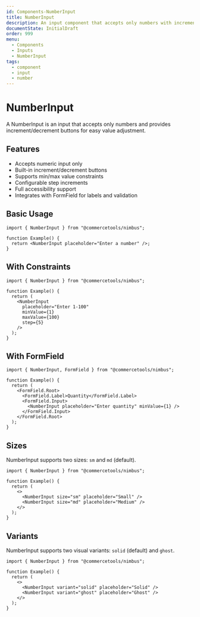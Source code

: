 ```yaml
---
id: Components-NumberInput
title: NumberInput
description: An input component that accepts only numbers with increment/decrement buttons
documentState: InitialDraft
order: 999
menu:
  - Components
  - Inputs
  - NumberInput
tags:
  - component
  - input
  - number
---
```


# NumberInput

A NumberInput is an input that accepts only numbers and provides increment/decrement buttons for easy value adjustment.

## Features

- Accepts numeric input only
- Built-in increment/decrement buttons
- Supports min/max value constraints
- Configurable step increments
- Full accessibility support
- Integrates with FormField for labels and validation

## Basic Usage

```jsx-live
import { NumberInput } from "@commercetools/nimbus";

function Example() {
  return <NumberInput placeholder="Enter a number" />;
}
```

## With Constraints

```jsx-live
import { NumberInput } from "@commercetools/nimbus";

function Example() {
  return (
    <NumberInput
      placeholder="Enter 1-100"
      minValue={1}
      maxValue={100}
      step={5}
    />
  );
}
```

## With FormField

```jsx-live
import { NumberInput, FormField } from "@commercetools/nimbus";

function Example() {
  return (
    <FormField.Root>
      <FormField.Label>Quantity</FormField.Label>
      <FormField.Input>
        <NumberInput placeholder="Enter quantity" minValue={1} />
      </FormField.Input>
    </FormField.Root>
  );
}
```

## Sizes

NumberInput supports two sizes: `sm` and `md` (default).

```jsx-live
import { NumberInput } from "@commercetools/nimbus";

function Example() {
  return (
    <>
      <NumberInput size="sm" placeholder="Small" />
      <NumberInput size="md" placeholder="Medium" />
    </>
  );
}
```

## Variants

NumberInput supports two visual variants: `solid` (default) and `ghost`.

```jsx-live
import { NumberInput } from "@commercetools/nimbus";

function Example() {
  return (
    <>
      <NumberInput variant="solid" placeholder="Solid" />
      <NumberInput variant="ghost" placeholder="Ghost" />
    </>
  );
}
```